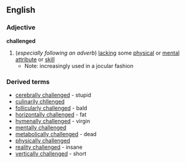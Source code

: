 ==English==
===Adjective===
'''challenged'''
#(''especially following an adverb'') [[lacking]] some [[physical]] or [[mental]] [[attribute]] or [[skill]]
#*Note: increasingly used in a jocular fashion
===Derived terms===
*[[cerebrally challenged]] - stupid
*[[culinarily chllenged]]
*[[follicularly challenged]] - bald
*[[horizontally challenged]] - fat
*[[hymenally challenged]] - virgin
*[[mentally challenged]]
*[[metabolically challenged]] - dead
*[[physically challenged]]
*[[reality challenged]] - insane
*[[vertically challenged]] - short